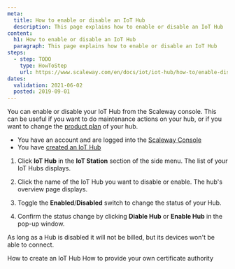 ```yaml
---
meta:
  title: How to enable or disable an IoT Hub
  description: This page explains how to enable or disable an IoT Hub
content:
  h1: How to enable or disable an IoT Hub
  paragraph: This page explains how to enable or disable an IoT Hub
steps:
  - step: TODO
    type: HowToStep
    url: https://www.scaleway.com/en/docs/iot/iot-hub/how-to/enable-disable-hub/
dates:
  validation: 2021-06-02
  posted: 2019-09-01
---
```


You can enable or disable your IoT Hub from the Scaleway console. This can be useful if you want to do maintenance actions on your hub, or if you want to change the [product plan](/iot/iot-hub/how-to/change-plan) of your hub.

<Message type="requirement">

- You have an account and are logged into the [Scaleway Console](https://console.scaleway.com)
- You have [created an IoT Hub](/iot/iot-hub/how-to/create-hub)

</Message>

1. Click **IoT Hub** in the **IoT Station** section of the side menu. The list of your IoT Hubs displays.

2. Click the name of the IoT Hub you want to disable or enable. The hub's overview page displays. 

3. Toggle the **Enabled**/**Disabled** switch to change the status of your Hub.
  <Lightbox src="asseets/scaleway-iothub_enable_disable.png" alt="" />

4. Confirm the status change by clicking **Diable Hub** or **Enable Hub** in the pop-up window.

  <Message type="important">

  As long as a Hub is disabled it will not be billed, but its devices won't be able to connect.

  </Message>

<Navigation title="See Also">
  <PreviousButton to="/iot/iot-hub/how-to/create-hub/">How to create an IoT Hub</PreviousButton>
  <NextButton to="/iot/iot-hub/how-to/provide-own-certificate-authority">How to provide your own certificate authority</NextButton>
</Navigation>
